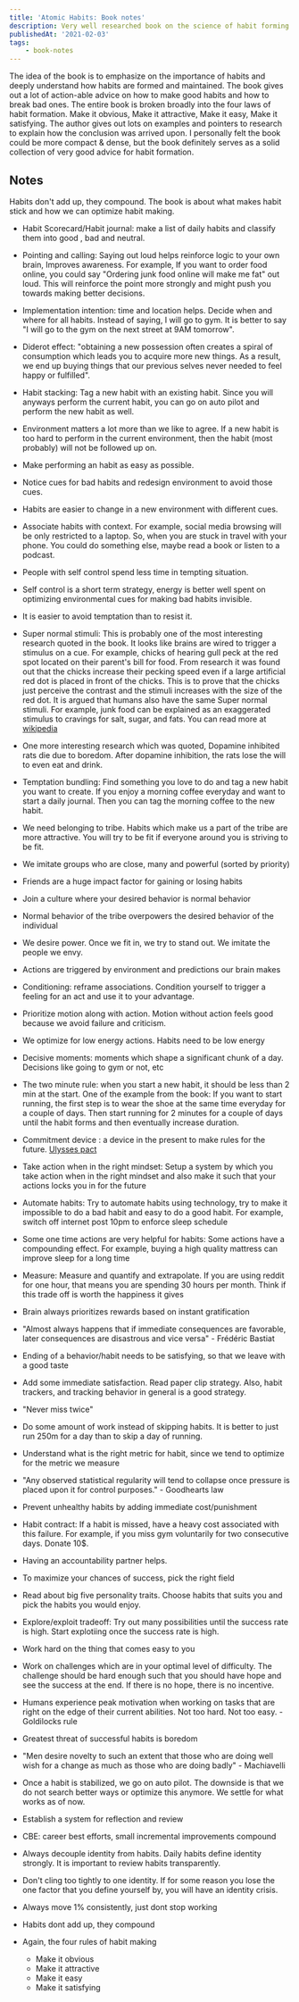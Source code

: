```yaml
---
title: 'Atomic Habits: Book notes'
description: Very well researched book on the science of habit forming
publishedAt: '2021-02-03'
tags:
    - book-notes
---
```


The idea of the book is to emphasize on the importance of habits and deeply understand how habits are formed and
maintained. The book gives out a lot of action-able advice on how to make good habits and how to break bad ones. The
entire book is broken broadly into the four laws of habit formation. Make it obvious, Make it attractive, Make it easy,
Make it satisfying. The author gives out lots on examples and pointers to research to explain how the conclusion was
arrived upon. I personally felt the book could be more compact & dense, but the book definitely serves as a solid collection of
very good advice for habit formation.

## Notes

Habits don't add up, they compound. The book is about what makes habit stick and how we can optimize habit making.

-   Habit Scorecard/Habit journal: make a list of daily habits and classify them into good , bad and neutral.

-   Pointing and calling: Saying out loud helps reinforce logic to your own brain, Improves awareness. For example, If you
    want to order food online, you could say "Ordering junk food online will make me fat" out loud. This will reinforce the
    point more strongly and might push you towards making better decisions.

-   Implementation intention: time and location helps. Decide when and where for all habits. Instead of saying, I will go to
    gym. It is better to say "I will go to the gym on the next street at 9AM tomorrow".

-   Diderot effect: "obtaining a new possession often creates a spiral of consumption which leads you to acquire more new
    things. As a result, we end up buying things that our previous selves never needed to feel happy or fulfilled".

-   Habit stacking: Tag a new habit with an existing habit. Since you will anyways perform the current habit, you can go on
    auto pilot and perform the new habit as well.

-   Environment matters a lot more than we like to agree. If a new habit is too hard to perform in the current environment,
    then the habit (most probably) will not be followed up on.

-   Make performing an habit as easy as possible.

-   Notice cues for bad habits and redesign environment to avoid those cues.

-   Habits are easier to change in a new environment with different cues.

-   Associate habits with context. For example, social media browsing will be only restricted to a laptop. So, when you are
    stuck in travel with your phone. You could do something else, maybe read a book or listen to a podcast.

-   People with self control spend less time in tempting situation.

-   Self control is a short term strategy, energy is better well spent on optimizing environmental cues for making bad
    habits invisible.

-   It is easier to avoid temptation than to resist it.

-   Super normal stimuli: This is probably one of the most interesting research quoted in the book. It looks like brains are
    wired to trigger a stimulus on a cue. For example, chicks of hearing gull peck at the red spot located on their parent's
    bill for food. From research it was found out that the chicks increase their pecking speed even if a large artificial
    red dot is placed in front of the chicks. This is to prove that the chicks just perceive the contrast and the stimuli
    increases with the size of the red dot. It is argued that humans also have the same Super normal stimuli. For example,
    junk food can be explained as an exaggerated stimulus to cravings for salt, sugar, and fats. You can read more at
    [wikipedia](https://en.wikipedia.org/wiki/Supernormal_stimulus)

-   One more interesting research which was quoted, Dopamine inhibited rats die due to boredom. After dopamine inhibition,
    the rats lose the will to even eat and drink.

-   Temptation bundling: Find something you love to do and tag a new habit you want to create. If you enjoy a morning coffee
    everyday and want to start a daily journal. Then you can tag the morning coffee to the new habit.

-   We need belonging to tribe. Habits which make us a part of the tribe are more attractive. You will try to be fit if
    everyone around you is striving to be fit.

-   We imitate groups who are close, many and powerful (sorted by priority)

-   Friends are a huge impact factor for gaining or losing habits

-   Join a culture where your desired behavior is normal behavior

-   Normal behavior of the tribe overpowers the desired behavior of the individual

-   We desire power. Once we fit in, we try to stand out. We imitate the people we envy.

-   Actions are triggered by environment and predictions our brain makes

-   Conditioning: reframe associations. Condition yourself to trigger a feeling for an act and use it to your advantage.

-   Prioritize motion along with action. Motion without action feels good because we avoid failure and criticism.

-   We optimize for low energy actions. Habits need to be low energy

-   Decisive moments: moments which shape a significant chunk of a day. Decisions like going to gym or not, etc

-   The two minute rule: when you start a new habit, it should be less than 2 min at the start. One of the example from the
    book: If you want to start running, the first step is to wear the shoe at the same time everyday for a couple of days.
    Then start running for 2 minutes for a couple of days until the habit forms and then eventually increase duration.

-   Commitment device : a device in the present to make rules for the future. [Ulysses
    pact](https://en.wikipedia.org/wiki/Ulysses_pact)

-   Take action when in the right mindset: Setup a system by which you take action when in the right mindset and also make
    it such that your actions locks you in for the future

-   Automate habits: Try to automate habits using technology, try to make it impossible to do a bad habit and easy to do a
    good habit. For example, switch off internet post 10pm to enforce sleep schedule

-   Some one time actions are very helpful for habits: Some actions have a compounding effect. For example, buying a high
    quality mattress can improve sleep for a long time

-   Measure: Measure and quantify and extrapolate. If you are using reddit for one hour, that means you are spending 30
    hours per month. Think if this trade off is worth the happiness it gives

-   Brain always prioritizes rewards based on instant gratification

-   "Almost always happens that if immediate consequences are favorable, later consequences are disastrous and vice versa" -
    Frédéric Bastiat

-   Ending of a behavior/habit needs to be satisfying, so that we leave with a good taste

-   Add some immediate satisfaction. Read paper clip strategy. Also, habit trackers, and tracking behavior in general is a
    good strategy.

-   "Never miss twice"

-   Do some amount of work instead of skipping habits. It is better to just run 250m for a day than to skip a day of
    running.

-   Understand what is the right metric for habit, since we tend to optimize for the metric we measure

-   "Any observed statistical regularity will tend to collapse once pressure is placed upon it for control purposes." -
    Goodhearts law

-   Prevent unhealthy habits by adding immediate cost/punishment

-   Habit contract: If a habit is missed, have a heavy cost associated with this failure. For example, if you miss gym
    voluntarily for two consecutive days. Donate 10$.

-   Having an accountability partner helps.

-   To maximize your chances of success, pick the right field

-   Read about big five personality traits. Choose habits that suits you and pick the habits you would enjoy.

-   Explore/exploit tradeoff: Try out many possibilities until the success rate is high. Start explotiing once the success
    rate is high.

-   Work hard on the thing that comes easy to you

-   Work on challenges which are in your optimal level of difficulty. The challenge should be hard enough such that you
    should have hope and see the success at the end. If there is no hope, there is no incentive.

-   Humans experience peak motivation when working on tasks that are right on the edge of their current abilities. Not too
    hard. Not too easy. - Goldilocks rule

-   Greatest threat of successful habits is boredom

-   "Men desire novelty to such an extent that those who are doing well wish for a change as much as those who are doing
    badly" - Machiavelli

-   Once a habit is stabilized, we go on auto pilot. The downside is that we do not search better ways or optimize this
    anymore. We settle for what works as of now.

-   Establish a system for reflection and review

-   CBE: career best efforts, small incremental improvements compound

-   Always decouple identity from habits. Daily habits define identity strongly. It is important to review habits
    transparently.

-   Don't cling too tightly to one identity. If for some reason you lose the one factor that you define yourself by, you
    will have an identity crisis.

-   Always move 1% consistently, just dont stop working

-   Habits dont add up, they compound

-   Again, the four rules of habit making
    -   Make it obvious
    -   Make it attractive
    -   Make it easy
    -   Make it satisfying
